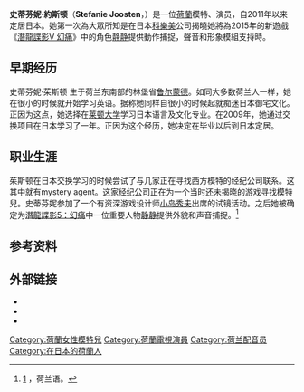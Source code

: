{{Multiple issues|
{{copyedit|time=2015-10-25T01:40:38+00:00}}
{{Refimprove|time=2020-06-28T02:57:59+00:00}}
}}
{{艺人
| 姓名 = 斯蒂芬妮·約斯顿
| 类型 = 模特儿
| 图片 = 
| 图片尺寸 = 
| 图片简介 = 
| 英文名 = Stefanie Joosten
| 国籍 = {{NED}}
| 出生日期 = {{Birth date and age|1988|8|5}}
| 出生地点 = {{NED}}[[林堡省_(荷兰)|林堡省]][[鲁尔蒙德|鲁尔蒙德]]<ref name=xgn>[http://www.xgn.nl/stefanie-joosten-interview Interview met Stefanie Joosten - Van student tot MGS5-personage ''(Dutch)''] {{Wayback|url=http://www.xgn.nl/stefanie-joosten-interview |date=20161117095716 }}, XGN (19 september 2015),</ref><ref name=ins>[http://insight.japantoday.com/stefanie-joosten-interview-with-a-quiet-rising-star/ Stefabie Joosten: Interview with a Quiet rising star] {{Wayback|url=http://insight.japantoday.com/stefanie-joosten-interview-with-a-quiet-rising-star/ |date=20181002165506 }}, ''[[Japan_Today|Japan Today]]''</ref>
| 居住地 = {{JPN}}[[东京|东京]]<ref name=xgn/>
| 职业 = 模特儿、歌手、演员<ref name=xgn/>
| 母校 = [[莱顿大学|莱顿大学]]<ref name="mgi">[http://www.metalgearinformer.com/?p=19084 Stefanie Joosten talks about playing Quiet in MGSV: The Phantom Pain] {{Wayback|url=http://www.metalgearinformer.com/?p=19084 |date=20161015144621 }}, Metal Gear Informer (18 April 2015)</ref>
| 代表作品 = 《[[潛龍諜影V_幻痛|潛龍諜影V 幻痛]]》
| 著名角色 = [[静静_(合金装备)|静静]]
| 活跃年代 = 2011年至今<ref name=xgn/>
| 经纪公司 = {{Unbulleted list|Free Wave|Panasonic|Canon|Nikon|McDonalds|Tommy Hilfiger}}<ref name=nrc>[http://www.nrc.nl/next/2016/04/28/in-japan-vindt-niemand-mij-vreemd-1607715 In Japan vindt niemand mij vreemd ''(Dutch)''] {{Wayback|url=http://www.nrc.nl/next/2016/04/28/in-japan-vindt-niemand-mij-vreemd-1607715 |date=20160702232632 }}, [[NRC_Handelsblad|NRC Handelsblad]]</ref>
| 网站 = {{URL|stefaniejoosten.com}}
| module = {{Infobox model details
| 身高 = 167 cm
| 髮色 = 棕色
| 瞳色 = [[眼睛色彩#淡褐色|淡褐色]]
}}
}}
'''史蒂芬妮·約斯顿'''（'''Stefanie Joosten'''，{{bd|1988年|8月5日||}}）是一位[[荷蘭|荷蘭]]模特、演员，自2011年以来定居日本。她第一次為大眾所知是在日本[[科樂美|科樂美]]公司揭曉她將為2015年的新遊戲《[[潛龍諜影V_幻痛|潛龍諜影V 幻痛]]》中的角色[[静静|静静]]提供動作捕捉，聲音和形象模組支持時。

== 早期经历 ==
史蒂芬妮·茱斯顿 生于荷兰东南部的林堡省[[鲁尔蒙德|鲁尔蒙德]]。如同大多数荷兰人一样，她在很小的时候就开始学习英语。据称她同样自很小的时候起就痴迷日本御宅文化。正因为这点，她选择在[[莱顿大学|莱顿大学]]学习日本语言及文化专业。在2009年，她通过交换项目在日本学习了一年。正因为这个经历，她决定在毕业以后到日本定居。

== 职业生涯 ==
茱斯顿在日本交换学习的时候尝试了与几家正在寻找西方模特的经纪公司联系。这其中就有mystery agent。这家经纪公司正在为一个当时还未揭晓的游戏寻找模特兒。史蒂芬妮参加了一个有资深游戏设计师[[小岛秀夫|小岛秀夫]]出席的试镜活动。之后她被确定为[[潛龍諜影5：幻痛|潛龍諜影5：幻痛]]中一位重要人物[[静静|静静]]提供外貌和声音捕捉。<ref>[http://www.nrc.nl/next/2016/04/28/in-japan-vindt-niemand-mij-vreemd-1607715] {{Wayback|url=http://www.nrc.nl/next/2016/04/28/in-japan-vindt-niemand-mij-vreemd-1607715 |date=20160702232632 }}，荷兰语。</ref>

== 参考资料 ==
{{reflist}}

== 外部链接 ==
* {{Twitter|stefanieGMJ}}
* {{IMDb name|id=5984471}}
* {{Weibo|6542157652}}
{{DEFAULTSORT:Joosten, Stefanie}}

[[Category:荷蘭女性模特兒|Category:荷蘭女性模特兒]]
[[Category:荷蘭電視演員|Category:荷蘭電視演員]]
[[Category:荷兰配音员|Category:荷兰配音员]]
[[Category:在日本的荷蘭人|Category:在日本的荷蘭人]]